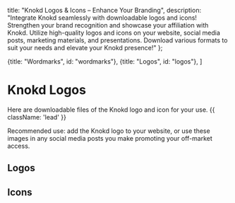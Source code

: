 
<meta name="og:title" content="Download Knokd Logos & Icons to Enhance Your Branding" />
<meta name="og:description" content="Integrate Knokd seamlessly! Download high-quality Knokd logos and icons for your website, social media posts, and marketing materials. Strengthen brand recognition and showcase your affiliation with Knokd." />

  title: "Knokd Logos & Icons – Enhance Your Branding",
  description: "Integrate Knokd seamlessly with downloadable logos and icons! Strengthen your brand recognition and showcase your affiliation with Knokd. Utilize high-quality logos and icons on your website, social media posts, marketing materials, and presentations. Download various formats to suit your needs and elevate your Knokd presence!"
};


  {title: "Wordmarks", id: "wordmarks"},
  {title: "Logos", id: "logos"},
]

# Knokd Logos

Here are downloadable files of the Knokd logo and icon for your use. {{ className: 'lead' }}

Recommended use: add the Knokd logo to your website, or use these images in any social media posts you make promoting your off-market access.

## Logos

<MarketingAssets>
  <MarketingAsset
    src="/images/screenshots/marketing-resources/wordmark-black-on-transparent_preview.png"
    alt=""
    layout="slide-short"
  />
  <MarketingAsset
    src="/images/screenshots/marketing-resources/wordmark-white-on-transparent_preview.png"
    alt=""
    layout="slide"
  />
</MarketingAssets>

## Icons

<MarketingAssets>
  <MarketingAsset
    src="/images/screenshots/marketing-resources/logo-white-on-black-rounded_preview.png"
    alt=""
    layout="square"
  />
  <MarketingAsset
    src="/images/screenshots/marketing-resources/logo-white-on-indigo-rounded_preview.png"
    alt=""
    layout="square"
  />
  <MarketingAsset
    src="/images/screenshots/marketing-resources/logo-white-on-indigo-sharp_preview.png"
    alt=""
    layout="square"
  />
  <MarketingAsset
    src="/images/screenshots/marketing-resources/logo-black-on-indigo-sharp_preview.png"
    alt=""
    layout="square"
  />
  <MarketingAsset
    src="/images/screenshots/marketing-resources/logo-black-on-transparent_preview.png"
    alt=""
    layout="square"
  />
  <MarketingAsset
    src="/images/screenshots/marketing-resources/logo-white-on-transparent_preview.png"
    alt=""
    layout="square"
  />
  <MarketingAsset
    src="/images/screenshots/marketing-resources/logo-white-on-black-sharp_preview.png"
    alt=""
    layout="square"
  />
  <MarketingAsset
    src="/images/screenshots/marketing-resources/logo-black-on-white_preview.png"
    alt=""
    layout="square"
  />
</MarketingAssets>